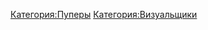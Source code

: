 {{Инфобокс для пуперов
|title2=REFLEX RYTP
|другие_ники=
|image3=[[Файл:REFLEX.jpg|left]]
|caption3=
|сферы_творчества=RYTP
|год_начала=2016
|image4=
|caption4=
|имя_фамилия=
|дата_рождения=
|место_проживания=
|ссылки=
*[https://www.youtube.com/channel/UCt8HUQOvj_3QFQe87S3Cecg Youtube]
*[https://vk.com/reflexrytp Группа ВК]
}}

[[Категория:Пуперы]]
[[Категория:Визуальщики]]